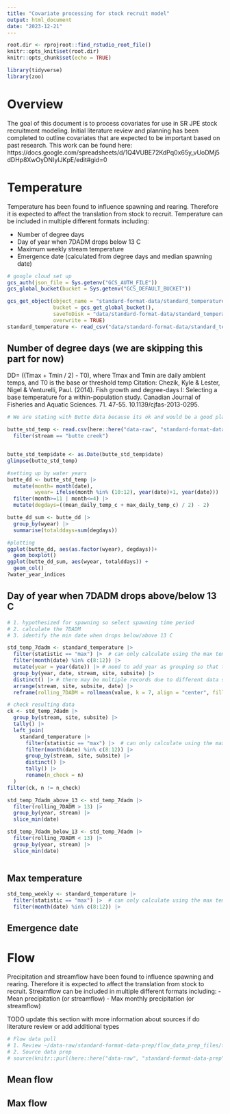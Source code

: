 ```yaml
---
title: "Covariate processing for stock recruit model"
output: html_document
date: "2023-12-21"
---
```


```r
root.dir <- rprojroot::find_rstudio_root_file()
knitr::opts_knit$set(root.dir)
knitr::opts_chunk$set(echo = TRUE)

library(tidyverse)
library(zoo)
```

# Overview

The goal of this document is to process covariates for use in SR JPE stock recruitment modeling. Initial literature review and planning has been completed to outline covariates that are expected to be important based on past research. This work can be found here: https://docs.google.com/spreadsheets/d/1Q4VUBE72KdPq0x65y_vUoDMj5dDHp8XwOyDNIyIJKpE/edit#gid=0

# Temperature

Temperature has been found to influence spawning and rearing. Therefore it is expected to affect the translation from stock to recruit. Temperature can be included in multiple different formats including:

- Number of degree days
- Day of year when 7DADM drops below 13 C
- Maximum weekly stream temperature
- Emergence date (calculated from degree days and median spawning date)

```r
# google cloud set up
gcs_auth(json_file = Sys.getenv("GCS_AUTH_FILE"))
gcs_global_bucket(bucket = Sys.getenv("GCS_DEFAULT_BUCKET"))

gcs_get_object(object_name = "standard-format-data/standard_temperature.csv",
               bucket = gcs_get_global_bucket(),
               saveToDisk = "data/standard-format-data/standard_temperature.csv",
               overwrite = TRUE)
standard_temperature <- read_csv("data/standard-format-data/standard_temperature.csv")
```

## Number of degree days (we are skipping this part for now)
DD= ((Tmax + Tmin / 2) - T0), where Tmax and Tmin are daily ambient temps, and T0 is the base or threshold temp
Citation: Chezik, Kyle & Lester, Nigel & Venturelli, Paul. (2014). Fish growth and degree-days I: Selecting a base temperature for a within-population study. Canadian Journal of Fisheries and Aquatic Sciences. 71. 47-55. 10.1139/cjfas-2013-0295. 
```r
# We are stating with Butte data because its ok and would be a good placeholder

butte_std_temp <- read.csv(here::here("data-raw", "standard-format-data-prep", "temp_data", "standard_temperature.csv")) |>
  filter(stream == "butte creek")


butte_std_temp$date <- as.Date(butte_std_temp$date)
glimpse(butte_std_temp)

#setting up by water years
butte_dd <- butte_std_temp |> 
  mutate(month= month(date), 
         wyear= ifelse(month %in% (10:12), year(date)+1, year(date))) |>  
  filter(month>=11 | month<=4) |> 
  mutate(degdays=((mean_daily_temp_c + max_daily_temp_c) / 2) - 2) 

butte_dd_sum <- butte_dd |> 
  group_by(wyear) |> 
  summarise(totalddays=sum(degdays))

#plotting
ggplot(butte_dd, aes(as.factor(wyear), degdays))+
  geom_boxplot()
ggplot(butte_dd_sum, aes(wyear, totalddays)) +
  geom_col()
?water_year_indices
```

## Day of year when 7DADM drops above/below 13 C
 
```r
# 1. hypothesized for spawning so select spawning time period 
# 2. calculate the 7DADM
# 3. identify the min date when drops below/above 13 C

std_temp_7dadm <- standard_temperature |> 
  filter(statistic == "max") |>  # can only calculate using the max temperature
  filter(month(date) %in% c(8:12)) |> 
  mutate(year = year(date)) |> # need to add year as grouping so that the rollingmean will apply to each year separately
  group_by(year, date, stream, site, subsite) |> 
  distinct() |> # there may be multiple records due to different data sources, this should be fixed in the data prep
  arrange(stream, site, subsite, date) |> 
  reframe(rolling_7DADM = rollmean(value, k = 7, align = "center", fill = "extend"))

# check resulting data
ck <- std_temp_7dadm |>
  group_by(stream, site, subsite) |>
  tally() |>
  left_join(
    standard_temperature |>
      filter(statistic == "max") |>  # can only calculate using the max temperature
      filter(month(date) %in% c(8:12)) |>
      group_by(stream, site, subsite) |>
      distinct() |> 
      tally() |>
      rename(n_check = n)
  )
filter(ck, n != n_check)

std_temp_7dadm_above_13 <- std_temp_7dadm |> 
  filter(rolling_7DADM > 13) |> 
  group_by(year, stream) |> 
  slice_min(date)

std_temp_7dadm_below_13 <- std_temp_7dadm |> 
  filter(rolling_7DADM < 13) |> 
  group_by(year, stream) |> 
  slice_min(date)



```

## Max temperature

```r
std_temp_weekly <- standard_temperature |> 
  filter(statistic == "max") |>  # can only calculate using the max temperature
  filter(month(date) %in% c(8:12)) |> 
```

## Emergence date

# Flow
Precipitation and streamflow have been found to influence spawning and rearing. Therefore it is expected to affect the translation from stock to recruit. Streamflow can be included in multiple different formats including:
- Mean precipitation (or streamflow)
- Max monthly precipitation (or streamflow)

TODO update this section with more information about sources if do literature review or add additional types

```r
# Flow data pull
# 1. Review ~/data-raw/standard-format-data-prep/flow_data_prep_files/flow_data_prep.Rmd
# 2. Source data prep
# source(knitr::purl(here::here("data-raw", "standard-format-data-prep", "flow_data_prep_files", "flow_data_prep.Rmd"), quiet=TRUE)) # after reviewing we will likely just source the data prep file here so you have access to all the data objects
```


## Mean flow

## Max flow


